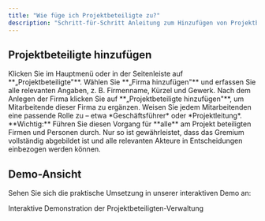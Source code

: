 ```yaml
---
title: "Wie füge ich Projektbeteiligte zu?"
description: "Schritt-für-Schritt Anleitung zum Hinzufügen von Projektbeteiligten"
---
```


## Projektbeteiligte hinzufügen

<Steps>
  <Step title="Projektbeteiligte-Bereich öffnen">
    Klicken Sie im Hauptmenü oder in der Seitenleiste auf **„Projektbeteiligte"**.
  </Step>
  <Step title="Firma hinzufügen">
    Wählen Sie **„Firma hinzufügen"** und erfassen Sie alle relevanten Angaben, z. B. Firmenname, Kürzel und Gewerk.
  </Step>
  <Step title="Mitarbeitende ergänzen">
    Nach dem Anlegen der Firma klicken Sie auf **„Projektbeteiligte hinzufügen"**, um Mitarbeitende dieser Firma zu ergänzen.
  </Step>
  <Step title="Rollen zuweisen">
    Weisen Sie jedem Mitarbeitenden eine passende Rolle zu – etwa *Geschäftsführer* oder *Projektleitung*.
  </Step>
</Steps>

<Warning>
**Wichtig:** Führen Sie diesen Vorgang für **alle** am Projekt beteiligten Firmen und Personen durch. Nur so ist gewährleistet, dass das Gremium vollständig abgebildet ist und alle relevanten Akteure in Entscheidungen einbezogen werden können.
</Warning>

## Demo-Ansicht

Sehen Sie sich die praktische Umsetzung in unserer interaktiven Demo an:

<Card title="📹 Zur Demo-Ansicht" href="https://app.arcade.software/share/Yn0XhV0GBSPOqGDWn4ZD" icon="play">
  Interaktive Demonstration der Projektbeteiligten-Verwaltung
</Card> 